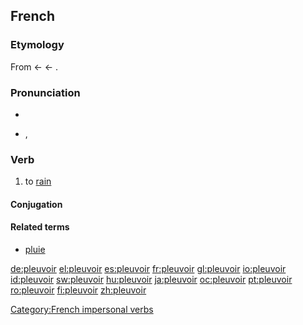 ==French==

===Etymology===
From {{etyl|fro|fr}} {{term|pluveir}} ← {{VL.|fr}} {{term|plovere}} ← {{etyl|la|fr}} {{term|pluere}}.

===Pronunciation===
* {{audio|Fr-pleuvoir.ogg|audio}}
* {{IPA|/plø.vwaʁ/|lang=fr}}, {{SAMPA|/pl2.vwaR/}}

===Verb===
{{fr-verb|type=impersonal}}

# to [[rain]]

====Conjugation====
{{fr-conj-table
| Conjugation of ''pleuvoir''
| pleuvoir
| —
| —
| —
| [[pleuvant]]
| [[plu]]
| —
| —
| [[pleut]]
| —
| —
| —
| —
| —
| [[pleuvait]]
| —
| —
| —
| —
| —
| [[plut]]
| —
| —
| —
| —
| —
| [[pleuvra]]
| —
| —
| —
| —
| —
| [[pleuvrait]]
| —
| —
| —
| a plu
| avait plu
| eut plu 
| aura plu
| aurait plu
| —
| —
| [[pleuve]]
| —
| —
| —
| —
| —
| [[plût]]
| —
| —
| —
| qu'il ait plu
| qu'il eût plu
| —
| —
| —
| Use the appropriate tense of avoir followed by the past participle}}

====Related terms====
* [[pluie]]

[[Category:French impersonal verbs]]

[[de:pleuvoir]]
[[el:pleuvoir]]
[[es:pleuvoir]]
[[fr:pleuvoir]]
[[gl:pleuvoir]]
[[io:pleuvoir]]
[[id:pleuvoir]]
[[sw:pleuvoir]]
[[hu:pleuvoir]]
[[ja:pleuvoir]]
[[oc:pleuvoir]]
[[pt:pleuvoir]]
[[ro:pleuvoir]]
[[fi:pleuvoir]]
[[zh:pleuvoir]]